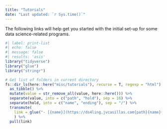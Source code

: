 ```yaml
---
title: "Tutorials"
date: "Last updated: `r Sys.time()`"
---
```



The following links will help get you started with the initial set-up for some data science-related programs. 

```r
#| label: print-list
#| echo: false
#| message: false
#| results: 'asis'
library("tidyverse")
library("glue")
library("stringr")

# Get list of folders in current directory
fs::dir_ls(here::here("misc/tutorials"), recurse = T, regexp = "html") %>% 
  as_tibble() %>% 
  mutate(value = str_remove_all(value, here::here())) %>% 
  separate(value, into = c("path", "hold"), sep = 16) %>% 
  separate(hold, into = c("name", "ending"), sep = "/") %>% 
  transmute(
    link = glue("- [{name}](https://ds4ling.jvcasillas.com{path}{name}{ending})"), 
    ) %>% 
  pull(link)
```


